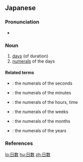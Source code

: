 ==Japanese==
{{ja-kanjitab|にち|k1=にっ|すう|yomi=on}}

===Pronunciation===
* {{ja-pron|にっすう|y=o|acc=3|acc_ref=NHK}}

===Noun===
{{ja-noun|にっすう}}

# [[days]] (of duration)
# [[numerals]] of the days

====Related terms====
* {{ja-r|秒数|びょうすう}}: the numerals of the seconds
* {{ja-r|分数|ふんすう}}: the numerals of the minutes
* {{ja-r|時間|じかん}}: the numerals of the hours, time
* {{ja-r|週数|しゅうすう}}: the numerals of the weeks
* {{ja-r|月数|つきすう}}: the numerals of the months
* {{ja-r|年数|ねんすう}}: the numerals of the years

===References===
<references/>

[[lo:日数]]
[[hu:日数]]
[[zh:日数]]